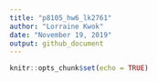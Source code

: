 ```yaml
---
title: "p8105_hw6_lk2761"
author: "Lorraine Kwok"
date: "November 19, 2019"
output: github_document
---
```


```r
knitr::opts_chunk$set(echo = TRUE)
```
